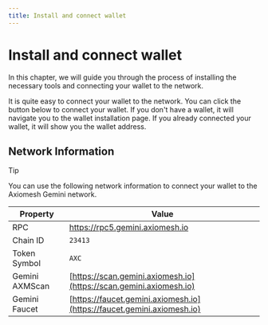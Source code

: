 ```yaml
---
title: Install and connect wallet
---
```



# Install and connect wallet

In this chapter, we will guide you through the process of installing the necessary tools
and connecting your wallet to the network.

It is quite easy to connect your wallet to the network. You can click the button below to connect your wallet.
If you don't have a wallet, it will navigate you to the wallet installation page.
If you already connected your wallet, it will show you the wallet address.

<Example />

## Network Information

> [!tip]
> You can use the following network information to connect your wallet to the Axiomesh Gemini network.

| Property       | Value                                                                  |
| -------------- | ---------------------------------------------------------------------- |
| RPC            | https://rpc5.gemini.axiomesh.io                                        |
| Chain ID       | `23413`                                                                |
| Token Symbol   | `AXC`                                                                  |
| Gemini AXMScan | [https://scan.gemini.axiomesh.io](https://scan.gemini.axiomesh.io)     |
| Gemini Faucet  | [https://faucet.gemini.axiomesh.io](https://faucet.gemini.axiomesh.io) |
